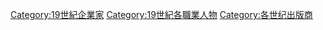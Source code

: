 [[Category:19世紀企業家|Category:19世紀企業家]]
[[Category:19世紀各職業人物|Category:19世紀各職業人物]]
[[Category:各世纪出版商|Category:各世纪出版商]]